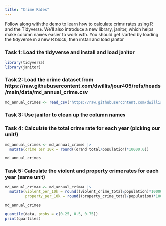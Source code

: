 ```yaml
---
title: "Crime Rates"
---
```


Follow along with the demo to learn how to calculate crime rates using R and the Tidyverse. We'll also introduce a new library, janitor, which helps make column names easier to work with. You should get started by loading the tidyverse in a new R block, then install and load janitor.

### Task 1: Load the tidyverse and install and load janitor
```r
library(tidyverse)
library(janitor)
```



### Task 2: Load the crime dataset from https://raw.githubusercontent.com/dwillis/jour405/refs/heads/main/data/md_annual_crime.csv

```r
md_annual_crimes <- read_csv("https://raw.githubusercontent.com/dwillis/jour405/refs/heads/main/data/md_annual_crime.csv") |> clean_names()
```

### Task 3: Use janitor to clean up the column names

### Task 4: Calculate the total crime rate for each year (picking our unit!)
```r
md_annual_crimes <- md_annual_crimes |>
  mutate(crime_per_10k = round((grand_total/population)*10000,0))

md_annual_crimes
```


### Task 5: Calculate the violent and property crime rates for each year (same unit)
```r
md_annual_crimes <- md_annual_crimes |>
  mutate(violent_per_10k = round((violent_crime_total/population)*10000,0),
         property_per_10k = round((property_crime_total/population)*10000,0))

md_annual_crimes 
```

```r
quantile(data, probs = c(0.25, 0.5, 0.75))
print(quartiles)
```

